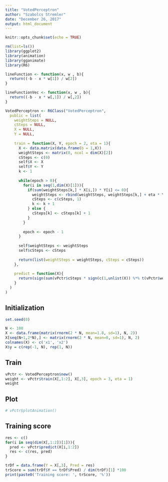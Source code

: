 ```yaml
---
title: "VotedPerceptron"
author: "Szabolcs Stremler"
date: "December 26, 2017"
output: html_document
---
```


```r
knitr::opts_chunk$set(echo = TRUE)
```

```r
rm(list=ls())
library(ggplot2)
library(animation)
library(gganimate)
library(R6)

lineFunction <- function(x, w , b){
  return((-b - x * w[1]) / w[2])
}

lineFunctionVec <- function(x, w , b){
  return((-b - x * w[,1]) / w[,2])
}

VotedPerceptron <- R6Class("VotedPerceptron",
  public = list(
    weightSteps = NULL,
    cSteps = NULL,
    X = NULL,
    Y = NULL,
    
    train = function(X, Y, epoch = 2, eta = 1){
      X <- data.matrix(data.frame(b = 1,X))
      weightSteps <- matrix(0, ncol = dim(X)[2])
      cSteps <- c(0)
      self$X <- X
      self$Y <- Y
      k <- 1
      
      while(epoch > 0){
        for(i in seq(1,dim(X)[1])){
          if(sum(weightSteps[k,] * X[i,]) * Y[i] <= 0){
            weightSteps <- rbind(weightSteps, weightSteps[k,] + eta * Y[i] * X[i,])
            cSteps <- c(cSteps, 1)
            k <- k + 1
          } else {
            cSteps[k] <- cSteps[k] + 1
          }
        }
        
        epoch <- epoch - 1
      }
      
      self$weightSteps <- weightSteps
      self$cSteps <- cSteps
      
      return(list(weightSteps = weightSteps, cSteps = cSteps))
    },
    
    predict = function(X){
      return(sign(sum(vPctr$cSteps * sign(c(1,unlist(X)) %*% t(vPctr$weightSteps)))))
    }
  )
)
```

## Initialization
```r
set.seed(0)

N <- 100
X <- data.frame(matrix(rnorm(2 * N, mean=1.8, sd=1), N, 2))
X[seq(N+1,2*N),] <- matrix(rnorm(2 * N, mean=0, sd=1), N, 2)
colnames(X) <- c('x1', 'x2')
X$y = c(rep(-1, N), rep(1, N))
```

## Train
```r
vPctr <- VotedPerceptron$new()
weight <- vPctr$train(X[,1:2], X[,3], epoch = 3, eta = 1)
weight
```

## Plot
```r

# vPctr$plotAnimation()

```

## Training score
```r
res <- c()
for(i in seq(dim(X[,1:2])[1])){
  pred <- vPctr$predict(X[i,1:2])
  res <- c(res, pred)
}

trDf = data.frame(Y = X[,3], Pred = res)
trScore = sum(trDf$Y == trDf$Pred) / dim(trDf)[1] *100
print(paste0('Training score: ', trScore, '%'))
```
